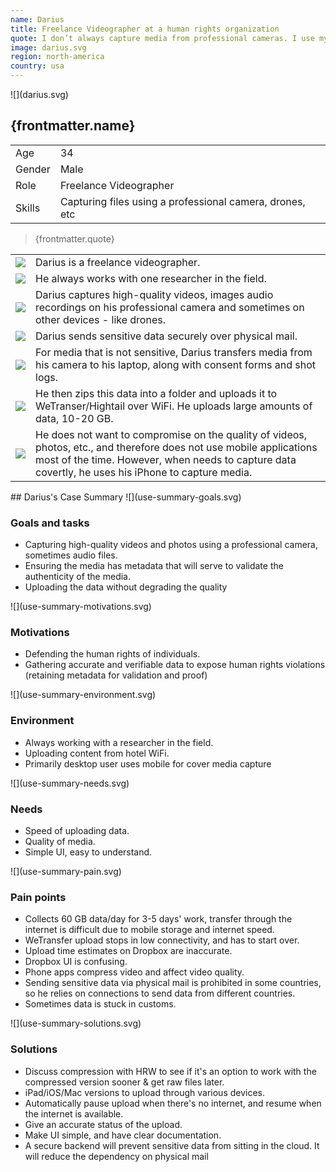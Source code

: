 ```yaml
---
name: Darius
title: Freelance Videographer at a human rights organization
quote: I don’t always capture media from professional cameras. I use my iPhone when I need to be discreet.
image: darius.svg
region: north-america
country: usa
---
```



<ProfileSection>
![](darius.svg)

## **{frontmatter.name}**

|        |                                                          |
| ------ | -------------------------------------------------------- |
| Age    | 34                                                       |
| Gender | Male                                                     |
| Role   | Freelance Videographer                                   |
| Skills | Capturing files using a professional camera, drones, etc |

> {frontmatter.quote}

|                    |                                                                                                                                                                                                                            |
| ------------------ | -------------------------------------------------------------------------------------------------------------------------------------------------------------------------------------------------------------------------- |
| ![](folder.svg)    | Darius is a freelance videographer.                                                                                                                                                                                        |
| ![](folder.svg)    | He always works with one researcher in the field.                                                                                                                                                                          |
| ![](play.svg)      | Darius captures high-quality videos, images audio recordings on his professional camera and sometimes on other devices - like drones.                                                                                      |
| ![](hands.svg)     | Darius sends sensitive data securely over physical mail.                                                                                                                                                                   |
| ![](website.svg)   | For media that is not sensitive, Darius transfers media from his camera to his laptop, along with consent forms and shot logs.                                                                                             |
| ![](checkmark.svg) | He then zips this data into a folder and uploads it to WeTranser/Hightail over WiFi. He uploads large amounts of data, 10-20 GB.                                                                                           |
| ![](squares.svg)   | He does not want to compromise on the quality of videos, photos, etc., and therefore does not use mobile applications most of the time. However, when needs to capture data covertly, he uses his iPhone to capture media. |

</ProfileSection>
<AchievementsSection>
    ## Darius's Case Summary

<AchievementItem>
![](use-summary-goals.svg)

### Goals and tasks

- Capturing high-quality videos and photos using a professional camera, sometimes audio files.
- Ensuring the media has metadata that will serve to validate the authenticity of the media.
- Uploading the data without degrading the quality

</AchievementItem>
<AchievementItem>
![](use-summary-motivations.svg)

### Motivations

- Defending the human rights of individuals.
- Gathering accurate and verifiable data to expose human rights violations (retaining metadata for validation and proof)

</AchievementItem>
<AchievementItem>
![](use-summary-environment.svg)

### Environment

- Always working with a researcher in the field.
- Uploading content from hotel WiFi.
- Primarily desktop user uses mobile for cover media capture

</AchievementItem>

<AchievementItem>
![](use-summary-needs.svg)

### Needs

- Speed of uploading data.
- Quality of media.
- Simple UI, easy to understand.

</AchievementItem>
<AchievementItem>
![](use-summary-pain.svg)

### Pain points

- Collects 60 GB data/day for 3-5 days' work, transfer through the internet is difficult due to mobile storage and internet speed.
- WeTransfer upload stops in low connectivity, and has to start over.
- Upload time estimates on Dropbox are inaccurate.
- Dropbox UI is confusing.
- Phone apps compress video and affect video quality.
- Sending sensitive data via physical mail is prohibited in some countries, so he relies on connections to send data from different countries.
- Sometimes data is stuck in customs.

</AchievementItem>
<AchievementItem>
![](use-summary-solutions.svg)

### Solutions

- Discuss compression with HRW to see if it's an option to work with the compressed version sooner & get raw files later.
- iPad/iOS/Mac versions to upload through various devices.
- Automatically pause upload when there's no internet, and resume when the internet is available.
- Give an accurate status of the upload.
- Make UI simple, and have clear documentation.
- A secure backend will prevent sensitive data from sitting in the cloud. It will reduce the dependency on physical mail

</AchievementItem>
</AchievementsSection>
